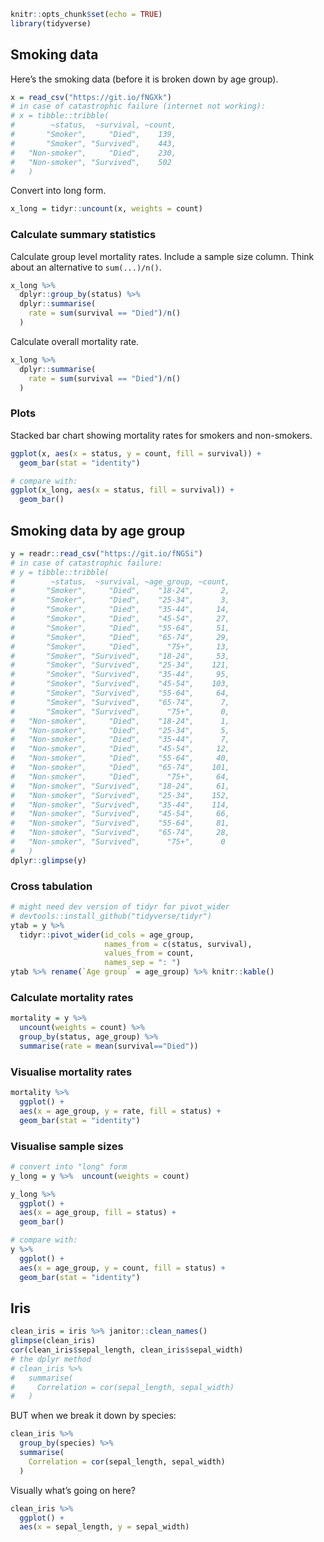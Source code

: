 ```r
knitr::opts_chunk$set(echo = TRUE)
library(tidyverse)
```

## Smoking data

Here's the smoking data (before it is broken down by age group).

```r
x = read_csv("https://git.io/fNGXk")
# in case of catastrophic failure (internet not working):
# x = tibble::tribble(
#        ~status,  ~survival, ~count,
#       "Smoker",     "Died",    139,
#       "Smoker", "Survived",    443,
#   "Non-smoker",     "Died",    230,
#   "Non-smoker", "Survived",    502
#   )
```

Convert into long form.

```r
x_long = tidyr::uncount(x, weights = count)
```

### Calculate summary statistics

Calculate group level mortality rates.  Include a sample size column.  Think about an alternative to `sum(...)/n()`.

```r
x_long %>%
  dplyr::group_by(status) %>% 
  dplyr::summarise(
    rate = sum(survival == "Died")/n()
  )
```

Calculate overall mortality rate.

```r
x_long %>%
  dplyr::summarise(
    rate = sum(survival == "Died")/n()
  )
```

### Plots

Stacked bar chart showing mortality rates for smokers and non-smokers.

```r
ggplot(x, aes(x = status, y = count, fill = survival)) + 
  geom_bar(stat = "identity")

# compare with:
ggplot(x_long, aes(x = status, fill = survival)) + 
  geom_bar()
```


## Smoking data by age group

```r
y = readr::read_csv("https://git.io/fNGSi")
# in case of catastrophic failure:
# y = tibble::tribble(
#        ~status,  ~survival, ~age_group, ~count,
#       "Smoker",     "Died",    "18-24",      2,
#       "Smoker",     "Died",    "25-34",      3,
#       "Smoker",     "Died",    "35-44",     14,
#       "Smoker",     "Died",    "45-54",     27,
#       "Smoker",     "Died",    "55-64",     51,
#       "Smoker",     "Died",    "65-74",     29,
#       "Smoker",     "Died",      "75+",     13,
#       "Smoker", "Survived",    "18-24",     53,
#       "Smoker", "Survived",    "25-34",    121,
#       "Smoker", "Survived",    "35-44",     95,
#       "Smoker", "Survived",    "45-54",    103,
#       "Smoker", "Survived",    "55-64",     64,
#       "Smoker", "Survived",    "65-74",      7,
#       "Smoker", "Survived",      "75+",      0,
#   "Non-smoker",     "Died",    "18-24",      1,
#   "Non-smoker",     "Died",    "25-34",      5,
#   "Non-smoker",     "Died",    "35-44",      7,
#   "Non-smoker",     "Died",    "45-54",     12,
#   "Non-smoker",     "Died",    "55-64",     40,
#   "Non-smoker",     "Died",    "65-74",    101,
#   "Non-smoker",     "Died",      "75+",     64,
#   "Non-smoker", "Survived",    "18-24",     61,
#   "Non-smoker", "Survived",    "25-34",    152,
#   "Non-smoker", "Survived",    "35-44",    114,
#   "Non-smoker", "Survived",    "45-54",     66,
#   "Non-smoker", "Survived",    "55-64",     81,
#   "Non-smoker", "Survived",    "65-74",     28,
#   "Non-smoker", "Survived",      "75+",      0
#   )
dplyr::glimpse(y)
```

### Cross tabulation

```r
# might need dev version of tidyr for pivot_wider
# devtools::install_github("tidyverse/tidyr") 
ytab = y %>%
  tidyr::pivot_wider(id_cols = age_group, 
                     names_from = c(status, survival), 
                     values_from = count,
                     names_sep = ": ")
ytab %>% rename(`Age group` = age_group) %>% knitr::kable()
```

### Calculate mortality rates

```r
mortality = y %>% 
  uncount(weights = count) %>% 
  group_by(status, age_group) %>% 
  summarise(rate = mean(survival=="Died"))
```

### Visualise mortality rates

```r
mortality %>% 
  ggplot() + 
  aes(x = age_group, y = rate, fill = status) + 
  geom_bar(stat = "identity")
```

### Visualise sample sizes

```r
# convert into "long" form
y_long = y %>%  uncount(weights = count)

y_long %>% 
  ggplot() + 
  aes(x = age_group, fill = status) + 
  geom_bar()

# compare with:
y %>% 
  ggplot() + 
  aes(x = age_group, y = count, fill = status) + 
  geom_bar(stat = "identity")
```

## Iris

```r
clean_iris = iris %>% janitor::clean_names()
glimpse(clean_iris)
cor(clean_iris$sepal_length, clean_iris$sepal_width)
# the dplyr method
# clean_iris %>% 
#   summarise(
#     Correlation = cor(sepal_length, sepal_width)
#   )
```

BUT when we break it down by species:

```r
clean_iris %>% 
  group_by(species) %>% 
  summarise(
    Correlation = cor(sepal_length, sepal_width)
  )
```

Visually what's going on here?

```r
clean_iris %>% 
  ggplot() + 
  aes(x = sepal_length, y = sepal_width) 
```

